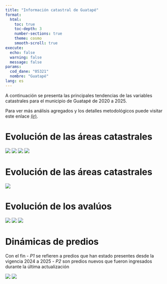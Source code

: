 ```yaml
---
title: "Información catastral de Guatapé"
format: 
  html:
    toc: true
    toc-depth: 3
    number-sections: true
    theme: cosmo
    smooth-scroll: true
execute:
  echo: false
  warning: false
  message: false
params:
  cod_dane: "05321"
  nombre: "Guatapé"
lang: es
---
```


A continuación se presenta las principales tendencias de las variables catastrales para el municipio de Guatapé de 2020 a 2025.

Para ver más análisis agregados y los detalles metodológicos puede visitar este enlace [(ir)](https://jcmunozmora.github.io/estatutos_r1_pro/).


# Evolución de las áreas catastrales

![](img_r1/serie_area.png)
![](img_r1/serie_area_construida.png)
![](img_r1/hist_area.png)
![](img_r1/box_area.png)

# Evolución de las áreas catastrales

![](img_r1/serie_predios.png)

# Evolución de los avalúos

![](img_r1/serie_avaluo.png)
![](img_r1/hist_avaluo.png)
![](img_r1/box_avaluo.png)

# Dinámicas de predios 

Con el fin
    - *P1* se refieren a predios que han estado presentes desde la vigencia 2024 a 2025
    - *P2* son predios nuevos que fueron ingresados durante la última actualización

![](img_r1/din_tipo_predio.png)
![](img_r1/din_tipo_destino.png)

